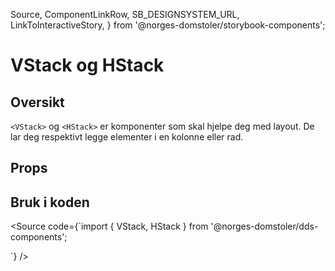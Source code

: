   Source,
  ComponentLinkRow,
  SB_DESIGNSYSTEM_URL,
  LinkToInteractiveStory,
} from '@norges-domstoler/storybook-components';

<Meta of={StackStories} />

# VStack og HStack

<ComponentLinkRow
  docsHref="https://design.domstol.no/987b33f71/p/8539cc-stack"
  githubHref="https://github.com/domstolene/designsystem/tree/main/packages/components/src/components/Stack"
/>

## Oversikt

`<VStack>` og `<HStack>` er komponenter som skal hjelpe deg med layout.
De lar deg respektivt legge elementer i en kolonne eller rad.

## Props

<Canvas of={StackStories.VStackDefault} />
<Controls of={StackStories.VStackDefault} />

## Bruk i koden

<Source
  code={`import { VStack, HStack } from '@norges-domstoler/dds-components';

<VStack gap="x1">
  <div />
  <div />
  <div />
</VStack>

<HStack justify="space-between">
  <div />
  <div />
  <div />
</HStack>
`} />
